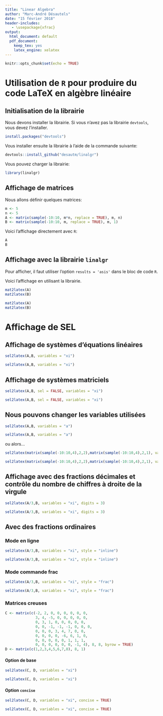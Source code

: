 ```yaml
---
title: "Linear Algebra"
author: "Marc-André Désautels"
date: "15 février 2018"
header-includes:
   - \usepackage{xfrac}
output:
  html_document: default
  pdf_document: 
    keep_tex: yes
    latex_engine: xelatex
---
```


```r
knitr::opts_chunk$set(echo = TRUE)
```

# Utilisation de `R` pour produire du code LaTeX en algèbre linéaire

## Initialisation de la librairie

Nous devons installer la librairie. Si vous n'avez pas la librairie `devtools`, vous devez l'installer.

```r
install.packages("devtools")
```

Vous installer ensuite la librairie à l'aide de la commande suivante:
```r
devtools::install_github("desautm/linalgr")
```

Vous pouvez charger la librairie:
```r
library(linalgr)
```

## Affichage de matrices

Nous allons définir quelques matrices:
```r
m <- 5
n <- 5
A <- matrix(sample(-10:10, m*n, replace = TRUE), m, n)
B <- matrix(sample(-10:10, m, replace = TRUE), m, 1)
```

Voici l'affichage directement avec `R`:
```r
A
B
```

## Affichage avec la librairie `linalgr`

Pour afficher, il faut utiliser l'option `results = 'asis'` dans le bloc de code `R`.

Voici l'affichage en utilisant la librairie. 
```r
mat2latex(A)
mat2latex(B)
```

```r
mat2latex(A)
mat2latex(B)
```

# Affichage de SEL

## Affichage de systèmes d'équations linéaires

```r
sel2latex(A,B, variables = "xi")
```

```r
sel2latex(A,B, variables = "xi")
```

## Affichage de systèmes matriciels

```r
sel2latex(A,B, sel = FALSE, variables = "xi")
```

```r
sel2latex(A,B, sel = FALSE, variables = "xi")
```

## Nous pouvons changer les variables utilisées

```r
sel2latex(A,B, variables = "a")
```

```r
sel2latex(A,B, variables = "a")
```

ou alors...

```r
sel2latex(matrix(sample(-10:10,4),2,2),matrix(sample(-10:10,4),2,1), variables = "x")
```

```r
sel2latex(matrix(sample(-10:10,4),2,2),matrix(sample(-10:10,4),2,1), variables = "x")
```

## Affichage avec des fractions décimales et contrôle du nombre de chiffres à droite de la virgule

```r
sel2latex(A/3,B, variables = "xi", digits = 3)
```

```r
sel2latex(A/3,B, variables = "xi", digits = 3)
```

## Avec des fractions ordinaires

### Mode en ligne

```r
sel2latex(A/3,B, variables = "xi", style = "inline")
```

```r
sel2latex(A/3,B, variables = "xi", style = "inline")
```

### Mode commande frac

```r
sel2latex(A/3,B, variables = "xi", style = "frac")
```

```r
sel2latex(A/3,B, variables = "xi", style = "frac")
```

### Matrices creuses

```r
C <- matrix(c(-2, 2, 0, 0, 0, 0, 0, 0,
              3, 4, -5, 0, 0, 0, 0, 0,
              0, 3, 1, 0, 0, 0, 0, 0,
              0, 0, -1, -1, -1, 0, 0, 0,
              0, 0, 0, 3, 4, 7, 0, 0,
              0, 0, 0, 0, -6, 6, 1, 0,
              0, 0, 0, 0, 0, 1, 1, 1,
              0, 0, 0, 0, 0, 0, -1, 4), 8, 8, byrow = TRUE)
D <- matrix(c(1,2,3,4,5,6,7,8), 8, 1)
```

#### Option de base

```r
sel2latex(C, D, variables = "xi")
```

```r
sel2latex(C, D, variables = "xi")
```

#### Option `concise`

```r
sel2latex(C, D, variables = "xi", concise = TRUE)
```

```r
sel2latex(C, D, variables = "xi", concise = TRUE)
```
